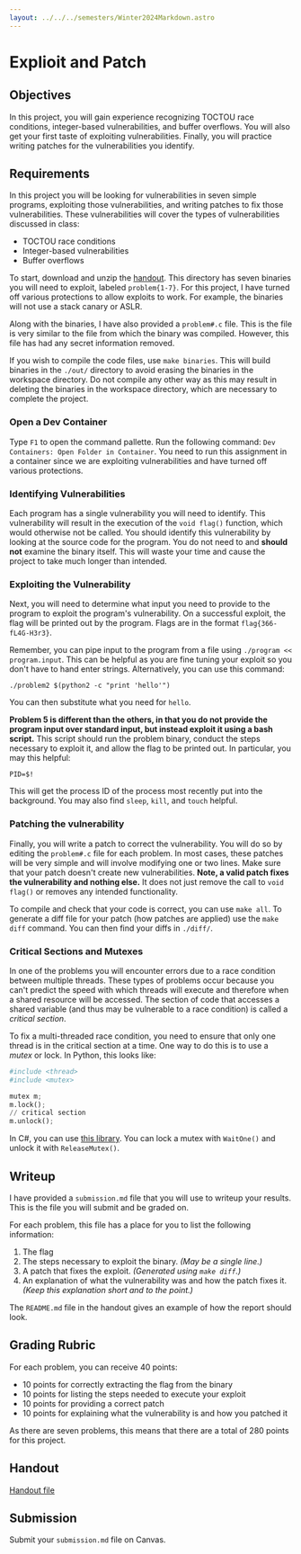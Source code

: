 ```yaml
---
layout: ../../../semesters/Winter2024Markdown.astro
---
```


# Explioit and Patch

## Objectives

In this project, you will gain experience recognizing TOCTOU race conditions,
integer-based vulnerabilities, and buffer overflows. You will also get your
first taste of exploiting vulnerabilities. Finally, you will practice writing
patches for the vulnerabilities you identify.

## Requirements

In this project you will be looking for vulnerabilities in seven simple
programs, exploiting those vulnerabilities, and writing patches to fix those
vulnerabilities. These vulnerabilities will cover the types of vulnerabilities
discussed in class:

- TOCTOU race conditions
- Integer-based vulnerabilities
- Buffer overflows

To start, download and unzip the [handout](/code/exploit-and-patch-handout.zip).
This directory has seven binaries you will need to exploit, labeled
`problem{1-7}`. For this project, I have turned off various protections to allow
exploits to work. For example, the binaries will not use a stack canary or ASLR.

Along with the binaries, I have also provided a `problem#.c` file. This is the
file is very similar to the file from which the binary was compiled. However,
this file has had any secret information removed.

If you wish to compile the code files, use `make binaries`. This will build
binaries in the `./out/` directory to avoid erasing the binaries in the
workspace directory. Do not compile any other way as this may result in deleting
the binaries in the workspace directory, which are necessary to complete the
project.

### Open a Dev Container

Type `F1` to open the command pallette. Run the following command:
`Dev Containers: Open Folder in Container`. You need to run this assignment in a
container since we are exploiting vulnerabilities and have turned off various
protections.

### Identifying Vulnerabilities

Each program has a single vulnerability you will need to identify. This
vulnerability will result in the execution of the `void flag()` function, which
would otherwise not be called. You should identify this vulnerability by looking
at the source code for the program. You do not need to and **should not**
examine the binary itself. This will waste your time and cause the project to
take much longer than intended.

### Exploiting the Vulnerability

Next, you will need to determine what input you need to provide to the program
to exploit the program's vulnerability. On a successful exploit, the flag will
be printed out by the program. Flags are in the format `flag{366-fL4G-H3r3}`.

Remember, you can pipe input to the program from a file using
`./program << program.input`. This can be helpful as you are fine tuning your
exploit so you don't have to hand enter strings. Alternatively, you can use this
command:

```
./problem2 $(python2 -c "print 'hello'")
```

You can then substitute what you need for `hello`.

**Problem 5 is different than the others, in that you do not provide the program
input over standard input, but instead exploit it using a bash script.** This
script should run the problem binary, conduct the steps necessary to exploit it,
and allow the flag to be printed out. In particular, you may this helpful:

```
PID=$!
```

This will get the process ID of the process most recently put into the
background. You may also find `sleep`, `kill`, and `touch` helpful.

### Patching the vulnerability

Finally, you will write a patch to correct the vulnerability. You will do so by
editing the `problem#.c` file for each problem. In most cases, these patches
will be very simple and will involve modifying one or two lines. Make sure that
your patch doesn't create new vulnerabilities. **Note, a valid patch fixes the
vulnerability and nothing else.** It does not just remove the call to
`void flag()` or removes any intended functionality.

To compile and check that your code is correct, you can use `make all`. To
generate a diff file for your patch (how patches are applied) use the
`make diff` command. You can then find your diffs in `./diff/`.

### Critical Sections and Mutexes

In one of the problems you will encounter errors due to a race condition between
multiple threads. These types of problems occur because you can't predict the
speed with which threads will execute and therefore when a shared resource will
be accessed. The section of code that accesses a shared variable (and thus may
be vulnerable to a race condition) is called a _critical section_.

To fix a multi-threaded race condition, you need to ensure that only one thread
is in the critical section at a time. One way to do this is to use a _mutex_ or
lock. In Python, this looks like:

```python
#include <thread>
#include <mutex>

mutex m;
m.lock();
// critical section
m.unlock();
```

In C#, you can use
[this library](https://learn.microsoft.com/en-us/dotnet/api/system.threading.mutex?view=net-8.0).
You can lock a mutex with `WaitOne()` and unlock it with `ReleaseMutex()`.

## Writeup

I have provided a `submission.md` file that you will use to writeup your
results. This is the file you will submit and be graded on.

For each problem, this file has a place for you to list the following
information:

1. The flag
2. The steps necessary to exploit the binary. _(May be a single line.)_
3. A patch that fixes the exploit. _(Generated using `make diff`.)_
4. An explanation of what the vulnerability was and how the patch fixes it.
   _(Keep this explanation short and to the point.)_

The `README.md` file in the handout gives an example of how the report should
look.

## Grading Rubric

For each problem, you can receive 40 points:

- 10 points for correctly extracting the flag from the binary
- 10 points for listing the steps needed to execute your exploit
- 10 points for providing a correct patch
- 10 points for explaining what the vulnerability is and how you patched it

As there are seven problems, this means that there are a total of 280 points for
this project.

## Handout

[Handout file](/code/exploit-and-patch-handout.zip)

## Submission

Submit your `submission.md` file on Canvas.
